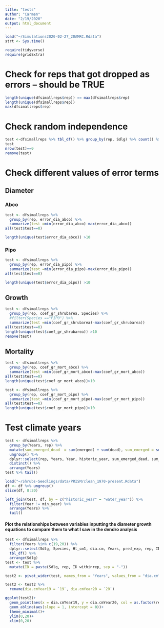```yaml
---
title: "tests"
author: "Carmen"
date: "2/19/2020"
output: html_document
---
```



```r
load("~/Simulations2020-02-27_20AMRC.Rdata")
strt <- Sys.time()
```

```r
require(tidyverse)
require(gridExtra)
```

# Check for reps that got dropped as errors -- should be TRUE
```r
length(unique(dfsimallreps$rep)) == max(dfsimallreps$rep)
length(unique(dfsimallreps$rep))
max(dfsimallreps$rep)
```

# Check random independence
```r
test <-dfsimallreps %>% tbl_df() %>% group_by(rep, Sdlg) %>% count() %>% group_by(Sdlg) %>% count() %>% filter(n<5)
test
nrow(test)==0
remove(test)
```

# Check different values of error terms

## Diameter

### Abco
```r
test <- dfsimallreps %>% 
  group_by(rep, error_dia_abco) %>% 
  summarize(test =min(error_dia_abco)-max(error_dia_abco)) 
all(test$test==0)
```

```r
length(unique(test$error_dia_abco)) >10
```

### Pipo
```r
test <- dfsimallreps %>% 
  group_by(rep, error_dia_pipo) %>% 
  summarize(test =min(error_dia_pipo)-max(error_dia_pipo)) 
all(test$test==0)
```

```r
length(unique(test$error_dia_pipo)) >10
```

## Growth
```r
test <- dfsimallreps %>% 
  group_by(rep, coef_gr_shrubarea, Species) %>% 
  #filter(Species =="PIPO") %>% 
  summarize(test =min(coef_gr_shrubarea)-max(coef_gr_shrubarea)) 
all(test$test==0)
length(unique(test$coef_gr_shrubarea)) >10
remove(test)
```

## Mortality
```r
test <- dfsimallreps %>% 
  group_by(rep, coef_gr_mort_abco) %>% 
  summarize(test =min(coef_gr_mort_abco)-max(coef_gr_mort_abco)) 
all(test$test==0)
length(unique(test$coef_gr_mort_abco))>10
```

```r
test <- dfsimallreps %>% 
  group_by(rep, coef_gr_mort_pipo) %>% 
  summarize(test =min(coef_gr_mort_pipo)-max(coef_gr_mort_pipo)) 
all(test$test==0)
length(unique(test$coef_gr_mort_pipo))>10
```

# Test climate years
```r
test <- dfsimallreps %>% 
  group_by(Years, rep) %>% 
  mutate(sum_emerged_dead  = sum(emerged) + sum(dead), sum_emerged = sum(emerged), sum_dead = sum(dead)) %>% 
  ungroup() %>% 
  dplyr::select(rep, Years, Year, historic_year, sum_emerged_dead, sum_emerged, sum_dead) %>% 
  distinct() %>% 
  arrange(Years)
test %>% tail()
```

```r
load("~/Shrubs-Seedlings/data/PRISM/clean_1970-present.Rdata")
df <- df %>% ungroup()
slice(df, 8:20)
```

```r
left_join(test, df, by = c("historic_year" = "water_year")) %>% 
  filter(Year != min_year) %>% 
  arrange(Years) %>% 
  tail()
```


#### Plot the relationships between variables inputting the diameter growth equations to compare them to what I saw in the dendro analysis
```r
test <- dfsimallreps %>% 
  filter(Years %in% c(19,20)) %>% 
  dplyr::select(Sdlg, Species, Ht_cm1, dia.cm, Years, pred_exp, rep, ID_withinrep) %>% 
  tbl_df() %>% 
  arrange(Sdlg)
test <- test %>% 
  mutate(ID = paste(Sdlg, rep, ID_withinrep, sep = "-"))

test2 <- pivot_wider(test, names_from = "Years", values_from = "dia.cm", id_cols = c("rep", "ID"))

test2 <- test2 %>% 
  rename(dia.cmYear19 = `19`, dia.cmYear20 = `20`)

ggplot(test2)+
  geom_point(aes(x = dia.cmYear19, y = dia.cmYear20, col = as.factor(rep)))+
  geom_abline(aes(slope = 1, intercept = 0))+
  theme_minimal()+
  ylim(0,20)+
  xlim(0,20)
```
